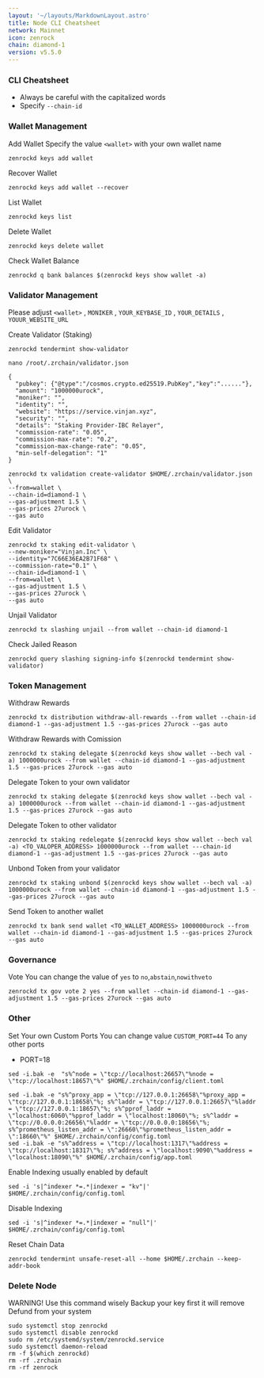 ```yaml
---
layout: '~/layouts/MarkdownLayout.astro'
title: Node CLI Cheatsheet
network: Mainnet
icon: zenrock
chain: diamond-1
version: v5.5.0
---
```


### CLI Cheatsheet

- Always be careful with the capitalized words
- Specify `--chain-id`

### Wallet Management

Add Wallet
Specify the value `<wallet>` with your own wallet name

```
zenrockd keys add wallet
```

Recover Wallet
```
zenrockd keys add wallet --recover
```

List Wallet
```
zenrockd keys list
```

Delete Wallet
```
zenrockd keys delete wallet
```

Check Wallet Balance
```
zenrockd q bank balances $(zenrockd keys show wallet -a)
```

### Validator Management

Please adjust `<wallet>` , `MONIKER` , `YOUR_KEYBASE_ID` , `YOUR_DETAILS` , `YOUUR_WEBSITE_URL`

Create Validator (Staking)
```
zenrockd tendermint show-validator
```
```
nano /root/.zrchain/validator.json
```
```
{
  "pubkey": {"@type":"/cosmos.crypto.ed25519.PubKey","key":"......"},
  "amount": "1000000urock",
  "moniker": "",
  "identity": "",
  "website": "https://service.vinjan.xyz",
  "security": "",
  "details": "Staking Provider-IBC Relayer",
  "commission-rate": "0.05",
  "commission-max-rate": "0.2",
  "commission-max-change-rate": "0.05",
  "min-self-delegation": "1"
}
```
```
zenrockd tx validation create-validator $HOME/.zrchain/validator.json \
--from=wallet \
--chain-id=diamond-1 \
--gas-adjustment 1.5 \
--gas-prices 27urock \
--gas auto
```

Edit Validator
```
zenrockd tx staking edit-validator \
--new-moniker="Vinjan.Inc" \
--identity="7C66E36EA2B71F68" \
--commission-rate="0.1" \
--chain-id=diamond-1 \
--from=wallet \
--gas-adjustment 1.5 \
--gas-prices 27urock \
--gas auto
```


Unjail Validator
```
zenrockd tx slashing unjail --from wallet --chain-id diamond-1
```

Check Jailed Reason
```
zenrockd query slashing signing-info $(zenrockd tendermint show-validator)
```

### Token Management

Withdraw Rewards
```
zenrockd tx distribution withdraw-all-rewards --from wallet --chain-id diamond-1 --gas-adjustment 1.5 --gas-prices 27urock --gas auto
```

Withdraw Rewards with Comission
```
zenrockd tx staking delegate $(zenrockd keys show wallet --bech val -a) 1000000urock --from wallet --chain-id diamond-1 --gas-adjustment 1.5 --gas-prices 27urock --gas auto
```

Delegate Token to your own validator
```
zenrockd tx staking delegate $(zenrockd keys show wallet --bech val -a) 1000000urock --from wallet --chain-id diamond-1 --gas-adjustment 1.5 --gas-prices 27urock --gas auto
```

Delegate Token to other validator
```
zenrockd tx staking redelegate $(zenrockd keys show wallet --bech val -a) <TO_VALOPER_ADDRESS> 1000000urock --from wallet ---chain-id diamond-1 --gas-adjustment 1.5 --gas-prices 27urock --gas auto
```

Unbond Token from your validator
```
zenrockd tx staking unbond $(zenrockd keys show wallet --bech val -a) 1000000urock --from wallet --chain-id diamond-1 --gas-adjustment 1.5 --gas-prices 27urock --gas auto
```

Send Token to another wallet
```
zenrockd tx bank send wallet <TO_WALLET_ADDRESS> 1000000urock --from wallet --chain-id diamond-1 --gas-adjustment 1.5 --gas-prices 27urock --gas auto
```

### Governance 

Vote
You can change the value of `yes` to `no`,`abstain`,`nowithveto`

```
zenrockd tx gov vote 2 yes --from wallet --chain-id diamond-1 --gas-adjustment 1.5 --gas-prices 27urock --gas auto
```

### Other

Set Your own Custom Ports
You can change value `CUSTOM_PORT=44` To any other ports

- PORT=18
```  
sed -i.bak -e  "s%^node = \"tcp://localhost:26657\"%node = \"tcp://localhost:18657\"%" $HOME/.zrchain/config/client.toml
```
```
sed -i.bak -e "s%^proxy_app = \"tcp://127.0.0.1:26658\"%proxy_app = \"tcp://127.0.0.1:18658\"%; s%^laddr = \"tcp://127.0.0.1:26657\"%laddr = \"tcp://127.0.0.1:18657\"%; s%^pprof_laddr = \"localhost:6060\"%pprof_laddr = \"localhost:18060\"%; s%^laddr = \"tcp://0.0.0.0:26656\"%laddr = \"tcp://0.0.0.0:18656\"%; s%^prometheus_listen_addr = \":26660\"%prometheus_listen_addr = \":18660\"%" $HOME/.zrchain/config/config.toml
sed -i.bak -e "s%^address = \"tcp://localhost:1317\"%address = \"tcp://localhost:18317\"%; s%^address = \"localhost:9090\"%address = \"localhost:18090\"%" $HOME/.zrchain/config/app.toml
```

Enable Indexing usually enabled by default
```
sed -i 's|^indexer *=.*|indexer = "kv"|' $HOME/.zrchain/config/config.toml
```

Disable Indexing
```
sed -i 's|^indexer *=.*|indexer = "null"|' $HOME/.zrchain/config/config.toml
```

Reset Chain Data
```
zenrockd tendermint unsafe-reset-all --home $HOME/.zrchain --keep-addr-book
```

### Delete Node

WARNING! Use this command wisely 
Backup your key first it will remove Defund from your system

```
sudo systemctl stop zenrockd
sudo systemctl disable zenrockd
sudo rm /etc/systemd/system/zenrockd.service
sudo systemctl daemon-reload
rm -f $(which zenrockd)
rm -rf .zrchain
rm -rf zenrock
```
